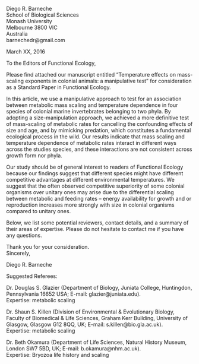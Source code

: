 Diego R. Barneche  
School of Biological Sciences  
Monash University  
Melbourne 3800 VIC  
Australia  
barnechedr@gmail.com  
  
March XX, 2016  
  
To the Editors of Functional Ecology,  

Please find attached our manuscript entitled "Temperature effects on mass-scaling exponents in colonial animals: a manipulative test" for consideration as a Standard Paper in Functional Ecology.  
  
In this article, we use a manipulative approach to test for an association between metabolic mass scaling and temperature dependence in four species of colonial marine invertebrates belonging to two phyla. By adopting a size-manipulation approach, we achieved a more definitive test of mass-scaling of metabolic rates for cancelling the confounding effects of size and age, and by mimicking predation, which constitutes a fundamental ecological process in the wild. Our results indicate that mass scaling and temperature dependence of metabolic rates interact in different ways across the studies species, and these interactions are not consistent across growth form nor phyla.  
  
Our study should be of general interest to readers of Functional Ecology because our findings suggest that different species might have different competitive advantages at different environmental temperatures. We suggest that the often observed competitive superiority of some colonial organisms over unitary ones may arise due to the differential scaling between metabolic and feeding rates -- energy availability for growth and or reproduction increases more strongly with size in colonial organisms compared to unitary ones.  
  
Below, we list some potential reviewers, contact details, and a summary of their areas of expertise. Please do not hesitate to contact me if you have any questions.  
  
Thank you for your consideration.  
Sincerely,  
  
Diego R. Barneche  
  
Suggested Referees:  

Dr. Douglas S. Glazier (Department of Biology, Juniata College, Huntingdon, Pennsylvania 16652 USA; E-mail: glazier@juniata.edu).  
Expertise: metabolic scaling  
  
Dr. Shaun S. Killen (Division of Environmental & Evolutionary Biology, Faculty of Biomedical & Life Sciences, Graham Kerr Building, University of Glasgow, Glasgow G12 8QQ, UK; E-mail: s.killen@bio.gla.ac.uk).  
Expertise: metabolic scaling  
  
Dr. Beth Okamura (Department of Life Sciences, Natural History Museum, London SW7 5BD, UK; E-mail: b.okamura@nhm.ac.uk).  
Expertise: Bryozoa life history and scaling  
